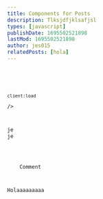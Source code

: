 ```yaml
---
title: Components for Posts
description: Tlksjdfjklsafjsl
types: [javascript]
publishDate: 1695502521898
lastMod: 1695502521898
author: jes015
relatedPosts: [hola]
---
```



<br />
<Code code='const a = holaasdlkf' title="text.tsx"  />
<br />
<ImageViewer
    images={
        ['https://avatars.githubusercontent.com/u/1561955?v=4', 'https://avatars.githubusercontent.com/u/120581623?v=4', 'https://avatars.githubusercontent.com/u/1561955?v=4', 'https://avatars.githubusercontent.com/u/120581623?v=4']
    }

    client:load
/>
<br />
<div style={{ display: 'flex' }}>
<Image
    alt='jes015 logo'
    height='15em'
    width='15em'
/>
<Image
    src='https://avatars.githubusercontent.com/u/120581623?v=4'
    alt='jes015 logo'
    height='15em'
    width='15em'
    client:load
/>
</div>
<br />
<Comment title='olaaaa'>
    Comment
</Comment>

Holaaaaaaaaa
